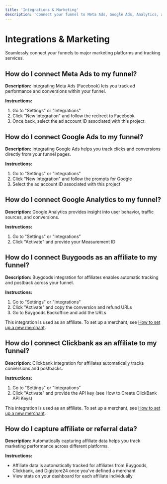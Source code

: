 ```yaml
---
title: 'Integrations & Marketing'
description: 'Connect your funnel to Meta Ads, Google Ads, Analytics, and affiliate networks'
---
```


# Integrations & Marketing

Seamlessly connect your funnels to major marketing platforms and tracking services.

## How do I connect Meta Ads to my funnel?

**Description:** Integrating Meta Ads (Facebook) lets you track ad performance and conversions within your funnel.

**Instructions:**
1. Go to "Settings" or "Integrations"
2. Click "New Integration" and follow the redirect to Facebook
3. Once back, select the ad account ID associated with this project

## How do I connect Google Ads to my funnel?

**Description:** Integrating Google Ads helps you track clicks and conversions directly from your funnel pages.

**Instructions:**
1. Go to "Settings" or "Integrations"
2. Click "New Integration" and follow the prompts for Google
3. Select the ad account ID associated with this project

## How do I connect Google Analytics to my funnel?

**Description:** Google Analytics provides insight into user behavior, traffic sources, and conversions.

**Instructions:**
1. Go to "Settings" or "Integrations"
2. Click "Activate" and provide your Measurement ID

## How do I connect Buygoods as an affiliate to my funnel?

**Description:** Buygoods integration for affiliates enables automatic tracking and postback across your funnel.

**Instructions:**
1. Go to "Settings" or "Integrations"
2. Click "Activate" and copy the conversion and refund URLs
3. Go to Buygoods Backoffice and add the URLs

<Note>This integration is used as an affiliate. To set up a merchant, see [How to set up a new merchant](/guides/how-to-set-up-a-new-merchant).</Note>

## How do I connect Clickbank as an affiliate to my funnel?

**Description:** Clickbank integration for affiliates automatically tracks conversions and postbacks.

**Instructions:**
1. Go to "Settings" or "Integrations"
2. Click "Activate" and provide the API key (see How to Create ClickBank API Keys)

<Note>This integration is used as an affiliate. To set up a merchant, see [How to set up a new merchant](/guides/how-to-set-up-a-new-merchant).</Note>

## How do I capture affiliate or referral data?

**Description:** Automatically capturing affiliate data helps you track marketing performance across different platforms.

**Instructions:**
- Affiliate data is automatically tracked for affiliates from Buygoods, Clickbank, and Digistore24 once you've defined a merchant
- View stats on your dashboard for each affiliate individually 